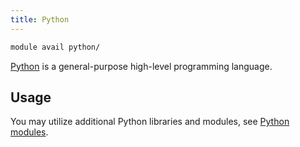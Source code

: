```yaml
---
title: Python
---
```

```bash
module avail python/
```

[Python](https://www.python.org/) is a general-purpose high-level programming language. 

## Usage

You may utilize additional Python libraries and modules, see [Python modules](./python-modules).

